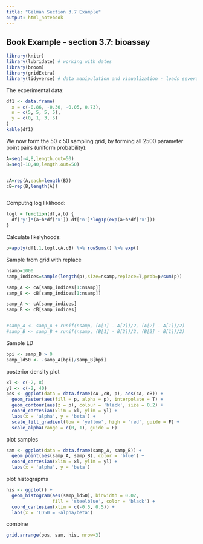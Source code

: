 ```yaml
---
title: "Gelman Section 3.7 Example"
output: html_notebook
---
```


## Book Example - section 3.7: bioassay

```r
library(knitr)
library(lubridate) # working with dates
library(broom)
library(gridExtra)
library(tidyverse) # data manipulation and visualization - loads several packages

```


The experimental data:

```r
df1 <- data.frame(
  x = c(-0.86, -0.30, -0.05, 0.73),
  n = c(5, 5, 5, 5),
  y = c(0, 1, 3, 5)
)
kable(df1)

```

We now form the 50 x 50  sampling grid, by forming all 2500 parameter point pairs (uniform probability):

```r
A=seq(-4,8,length.out=50)
B=seq(-10,40,length.out=50)


cA=rep(A,each=length(B))
cB=rep(B,length(A))



```

Computng log liklihood:


```r
logl = function(df,a,b) {
  df['y']*(a+b*df['x'])-df['n']*log1p(exp(a+b*df['x']))
}
```


Calculate likelyhoods:

```r
p=apply(df1,1,logl,cA,cB) %>% rowSums() %>% exp()
```

Sample from grid with replace

```r
nsamp=1000
samp_indices=sample(length(p),size=nsamp,replace=T,prob=p/sum(p))

samp_A <- cA[samp_indices[1:nsamp]]
samp_B <- cB[samp_indices[1:nsamp]]

samp_A <- cA[samp_indices]
samp_B <- cB[samp_indices]


#samp_A <- samp_A + runif(nsamp, (A[1] - A[2])/2, (A[2] - A[1])/2)
#samp_B <- samp_B + runif(nsamp, (B[1] - B[2])/2, (B[2] - B[1])/2)

```

Sample LD

```r
bpi <- samp_B > 0
samp_ld50 <- -samp_A[bpi]/samp_B[bpi]
```


posterior density plot




```r
xl <- c(-2, 8)
yl <- c(-2, 40)
pos <- ggplot(data = data.frame(cA ,cB, p), aes(cA, cB)) +
  geom_raster(aes(fill = p, alpha = p), interpolate = T) +
  geom_contour(aes(z = p), colour = 'black', size = 0.2) +
  coord_cartesian(xlim = xl, ylim = yl) +
  labs(x = 'alpha', y = 'beta') +
  scale_fill_gradient(low = 'yellow', high = 'red', guide = F) +
  scale_alpha(range = c(0, 1), guide = F)
```


plot samples

```r
sam <- ggplot(data = data.frame(samp_A, samp_B)) +
  geom_point(aes(samp_A, samp_B), color = 'blue') +
  coord_cartesian(xlim = xl, ylim = yl) +
  labs(x = 'alpha', y = 'beta')
```

plot histograpms
```r
his <- ggplot() +
  geom_histogram(aes(samp_ld50), binwidth = 0.02,
                 fill = 'steelblue', color = 'black') +
  coord_cartesian(xlim = c(-0.5, 0.5)) +
  labs(x = 'LD50 = -alpha/beta')
```

combine

```r
grid.arrange(pos, sam, his, nrow=3)
```

